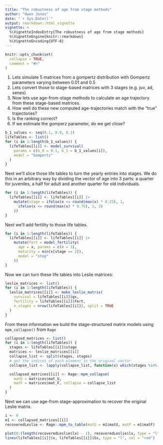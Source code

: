 ```yaml
---
title: "The robustness of age from stage methods"
author: "Owen Jones"
date: "`r Sys.Date()`"
output: rmarkdown::html_vignette
vignette: >
  %\VignetteIndexEntry{The robustness of age from stage methods}
  %\VignetteEngine{knitr::rmarkdown}
  %\VignetteEncoding{UTF-8}
---
```


```r
knitr::opts_chunk$set(
  collapse = TRUE,
  comment = "#>"
)
```

1) Lets simulate 5 matrices from a gompertz distribution with Gompertz parameters varying between 0.01 and 0.5
2) Lets convert those to stage-based matrices with 3 stages (e.g. juv, ad, senes)
3) Now lets use age-from-stage methods to calculate an age trajectory from these stage-based matrices.
4) How well do these new computed age-trajectories match with the "true" trajectories?
5) Is the ranking correct?
6) If we estimate the gomperz parameter, do we get close?

```r
b_1_values <- seq(0.1, 0.9, 0.1)
lifeTables <- list()
for (i in 1:length(b_1_values)) {
  lifeTables[[i]] <- model_survival(
    params = c(b_0 = 0.1, b_1 = b_1_values[i]),
    model = "Gompertz"
  )
}
```



Next we'll slice those life tables to turn the yearly entries into stages. We do this in an arbitrary way by dividing the vector of age into 3 parts: a quarter for juveniles, a half for adult and another quarter for old individuals.

```r
for (i in 1:length(lifeTables)) {
  lifeTables[[i]] <- lifeTables[[i]] |>
    mutate(stage = ifelse(x <= round(max(x) * 0.25), 1,
      ifelse(x <= round(max(x) * 0.75), 2, 3)
    ))
}
```


Next we'll add fertility to those life tables.

```r
for (i in 1:length(lifeTables)) {
  lifeTables[[i]] <- lifeTables[[i]] |>
    mutate(fert = model_fertility(
      age = x, params = c(A = 3),
      maturity = min(x[stage == 2]),
      model = "step"
    ))
}
```


Now we can turn these life tables into Leslie matrices:

```r
leslie_matrices <- list()
for (i in 1:length(lifeTables)) {
  leslie_matrices[[i]] <- make_leslie_matrix(
    survival = lifeTables[[i]]$gx,
    fertility = lifeTables[[i]]$fert,
    n_stages = nrow(lifeTables[[i]]), split = TRUE
  )
}
```

From these information we build the stage-structured matrix models using `mpm_collapse()` from `Rage`

```r
collapsed_matrices <- list()
for (i in 1:length(lifeTables)) {
  stages <- lifeTables[[i]]$stage
  matrices <- leslie_matrices[[i]]
  collapse_list <- split(stages, stages)
  # get the indices of each element in the original vector
  collapse_list <- lapply(collapse_list, function(x) which(stages %in% x))

  collapsed_matrices[[i]] <- Rage::mpm_collapse(
    matU = matrices$mat_U,
    matF = matrices$mat_F, collapse = collapse_list
  )
}
```
Next we can use age-from stage-approximation to recover the original Leslie matrix.

```r
i <- 9
m1 <- collapsed_matrices[[i]]
recoveredLeslie <- Rage::mpm_to_table(matU = m1$matU, matF = m1$matF)

plot(0:(length(recoveredLeslie$lx) - 1), recoveredLeslie$lx, type = "l")
lines(lifeTables[[i]]$x, lifeTables[[i]]$Sx, type = "l", col = "red")
```
